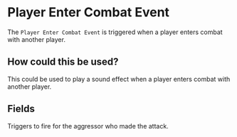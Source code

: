 
# Player Enter Combat Event

The `Player Enter Combat Event` is triggered when a player enters combat with another player.

## How could this be used?

This could be used to play a sound effect when a player enters combat with another player.

## Fields

<EventsField/>

<EntryField name="Aggressor Triggers" required>
    Triggers to fire for the aggressor who made the attack.
</EntryField>
